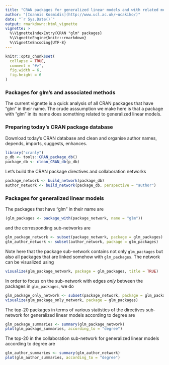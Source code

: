 ```yaml
---
title: "CRAN packages for generalized linear models and with related methods"
author: "[Ioannis Kosmidis](http://www.ucl.ac.uk/~ucakiko/)"
date: "`r Sys.Date()`"
output: rmarkdown::html_vignette
vignette: >
  %\VignetteIndexEntry{CRAN "glm" packages}
  %\VignetteEngine{knitr::rmarkdown}
  %\VignetteEncoding{UTF-8}
---
```


```r
knitr::opts_chunk$set(
  collapse = TRUE,
  comment = "#>",
  fig.width = 6,
  fig.height = 6
)
```

### Packages for glm's and associated methods
The current vignette is a quick analysis of all CRAN packages that have "glm" in their name. The crude asssumption we make here is that a package with "glm" in its name does something related to generalized linear models.

### Preparing today's CRAN package database

Download today's CRAN database and clean and organise author names, depends, imports, suggests, enhances.
```r
library("cranly")
p_db <- tools::CRAN_package_db()
package_db <- clean_CRAN_db(p_db)
```

Let's build the CRAN package directives and collaboration networks
```r
package_network <- build_network(package_db)
author_network <- build_network(package_db, perspective = "author")
```

### Packages for generalized linear models

The packages that have "glm" in their name are
```r
(glm_packages <- package_with(package_network, name = "glm"))
```
and the corresponding sub-networks are
```r
glm_package_network <- subset(package_network, package = glm_packages)
glm_author_network <- subset(author_network, package = glm_packages)
```
Note here that the package sub-network contains not only `glm_packages` but also all packages that are linked somehow with `glm_packages`. The network can be visualized using
```r
visualize(glm_package_network, package = glm_packages, title = TRUE)
```
In order to focus on the sub-network with edges *only* between the packages in `glm_packages`, we do
```r
glm_package_only_network <- subset(package_network, package = glm_packages, only = TRUE)
visualize(glm_package_only_network, package = glm_packages)
```

The top-20 packages in terms of various statistics of the directives sub-network for generalized linear models according to degree  are
```r
glm_package_summaries <- summary(glm_package_network)
plot(glm_package_summaries, according_to = "degree")
```

The top-20 in the collaboration sub-network for generalized linear models according to degree are
```r
glm_author_summaries <- summary(glm_author_network)
plot(glm_author_summaries, according_to = "degree")
```
